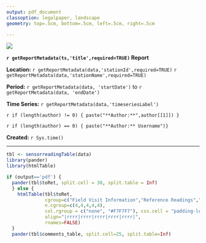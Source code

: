 ```yaml
---
output: pdf_document
classoption: legalpaper, landscape
geometry: top=.5cm, bottom=.5cm, left=.5cm, right=.5cm

---
```


![](http://www.usgs.gov/newsroom/images/2015-04-07/usgs_logo.png)

**`r getReportMetadata(ts,'title',required=TRUE)` Report**

**Location:**  `r getReportMetadata(data,'stationId',required=TRUE)` `r getReportMetadata(data,'stationName',required=TRUE)`

**Period:** `r getReportMetadata(data, 'startDate')` to `r getReportMetadata(data, 'endDate')`

**Time Series:** `r getReportMetadata(data,'timeseriesLabel')`

`r if (length(author) != 0) { paste("**Author:**",author[[1]]) }`

`r if (length(author) == 0) { paste("**Author:** Username")}`

**Created:**  `r Sys.time()`

***
   
```r
tbl <- sensorreadingTable(data)
library(pander)
library(htmlTable)

if (output=='pdf') {
  pander(tbl$toRet, split.cell = 30, split.table = Inf) 
  } else {
    htmlTable(tbl$toRet, 
              cgroup=c("Field Visit Information","Reference Readings","Recorder Readings","Correction Information","Nearest IV"),
              n.cgroup=c(4,4,4,4,4),
              col.rgroup = c("none", "#F7F7F7"), css.cell = "padding-left: 1em; padding-right: 1em; padding-top:.5em;padding-bottom:.5em;",
              align="|rrrr|rrrr|rrrr|rrrr|rrrr|",
              rnames=FALSE)
  }
  pander(tbl$comments_table, split.cell=25, split.table=Inf)
```

